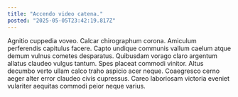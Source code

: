 ```yaml
---
title: "Accendo video catena."
posted: "2025-05-05T23:42:19.817Z"
---
```


Agnitio cuppedia voveo. Calcar chirographum corona. Amiculum perferendis capitulus facere.
Capto undique communis vallum caelum atque demum vulnus cometes desparatus. Quibusdam vorago claro argentum allatus claudeo vulgus tantum. Spes placeat commodi vinitor.
Altus decumbo verto ullam calco traho aspicio acer neque. Coaegresco cerno aeger alter error claudeo civis cupressus. Careo laboriosam victoria eveniet vulariter aequitas commodi peior neque varius.
